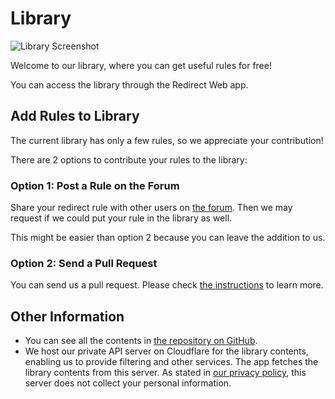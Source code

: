 # Library

![Library Screenshot](/img/library-screenshot.webp)

Welcome to our library, where you can get useful rules for free!

You can access the library through the Redirect Web app.

## Add Rules to Library

The current library has only a few rules, so we appreciate your contribution!

There are 2 options to contribute your rules to the library:

### Option 1: Post a Rule on the Forum

Share your redirect rule with other users on [the forum](https://github.com/mshibanami/redirect-web/discussions/categories/redirect-rules). Then we may request if we could put your rule in the library as well.

This might be easier than option 2 because you can leave the addition to us.

### Option 2: Send a Pull Request

You can send us a pull request. Please check [the instructions](https://github.com/mshibanami/redirect-web/tree/main/library) to learn more.

## Other Information

- You can see all the contents in [the repository on GitHub](https://github.com/mshibanami/redirect-web/tree/main/library).
- We host our private API server on Cloudflare for the library contents, enabling us to provide filtering and other services. The app fetches the library contents from this server. As stated in [our privacy policy](/privacy-policy), this server does not collect your personal information.
